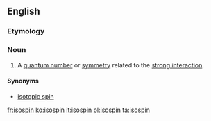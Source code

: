 {{also|isospín}}
==English==

===Etymology===
{{prefix|iso|spin|lang=en}}

===Noun===
{{wikipedia}}
{{en-noun}}

# {{lb|en|physics}} A [[quantum number]] or [[symmetry]] related to the [[strong interaction]].

====Synonyms====
* [[isotopic spin]]

[[fr:isospin]]
[[ko:isospin]]
[[it:isospin]]
[[pl:isospin]]
[[ta:isospin]]